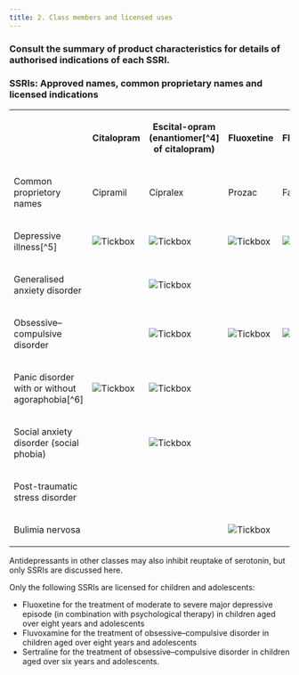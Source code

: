 ```yaml
---
title: 2. Class members and licensed uses
---
```



### Consult the summary of product characteristics for details of authorised indications of each SSRI.

### SSRIs: Approved names, common proprietary names and licensed indications



<table>
 <tr>
  <th>
  </th>
  <th>
   <p>
    Citalopram
   </p>
  </th>
  <th>
   <p>
    Escital-opram
    <br/>
    (enantiomer[^4] of citalopram)
   </p>
  </th>
  <th>
   <p>
    <strong>
     Fluoxetine
    </strong>
   </p>
  </th>
  <th>
   <p>
    <strong>
     Fluvoxamine
    </strong>
   </p>
  </th>
  <th>
   <p>
    <strong>
     Paroxetine
    </strong>
   </p>
  </th>
  <th>
   <p>
    <strong>
     Sertraline
    </strong>
   </p>
  </th>
 </tr>
 <tr>
  <td>
   <p>
    Common proprietory names
   </p>
  </td>
  <td>
   <p>
    Cipramil
   </p>
  </td>
  <td>
   <p>
    Cipralex
   </p>
  </td>
  <td>
   <p>
    Prozac
   </p>
  </td>
  <td>
   <p>
    Faverin
   </p>
  </td>
  <td>
   <p>
    Seroxat
   </p>
  </td>
  <td>
   <p>
    Lustral
   </p>
  </td>
 </tr>
 <tr>
  <td>
   <p>
    Depressive illness[^5]
   </p>
  </td>
  <td>
   <p>
    <img alt="Tickbox" src="../../assets/con126283.jpg"/>
   </p>
  </td>
  <td>
   <p>
    <img alt="Tickbox" src="../../assets/con126283.jpg"/>
   </p>
  </td>
  <td>
   <p>
    <img alt="Tickbox" src="../../assets/con126283.jpg"/>
   </p>
  </td>
  <td>
   <p>
    <img alt="Tickbox" src="../../assets/con126283.jpg"/>
   </p>
  </td>
  <td>
   <p>
    <img alt="Tickbox" src="../../assets/con126283.jpg"/>
   </p>
  </td>
  <td>
   <p>
    <img alt="Tickbox" src="../../assets/con126283.jpg"/>
   </p>
  </td>
 </tr>
 <tr>
  <td>
   <p>
    Generalised anxiety disorder
   </p>
  </td>
  <td>
  </td>
  <td>
   <p>
    <img alt="Tickbox" src="../../assets/con126283.jpg"/>
   </p>
  </td>
  <td>
  </td>
  <td>
  </td>
  <td>
   <p>
    <img alt="Tickbox" src="../../assets/con126283.jpg"/>
   </p>
  </td>
  <td>
  </td>
 </tr>
 <tr>
  <td>
   <p>
    Obsessive–compulsive disorder
   </p>
  </td>
  <td>
  </td>
  <td>
   <p>
    <img alt="Tickbox" src="../../assets/con126283.jpg"/>
   </p>
  </td>
  <td>
   <p>
    <img alt="Tickbox" src="../../assets/con126283.jpg"/>
   </p>
  </td>
  <td>
   <p>
    <img alt="Tickbox" src="../../assets/con126283.jpg"/>
   </p>
  </td>
  <td>
   <p>
    <img alt="Tickbox" src="../../assets/con126283.jpg"/>
   </p>
  </td>
  <td>
   <p>
    <img alt="Tickbox" src="../../assets/con126283.jpg"/>
   </p>
  </td>
 </tr>
 <tr>
  <td>
   <p>
    Panic disorder with or without agoraphobia[^6]
   </p>
  </td>
  <td>
   <p>
    <img alt="Tickbox" src="../../assets/con126283.jpg"/>
   </p>
  </td>
  <td>
   <p>
    <img alt="Tickbox" src="../../assets/con126283.jpg"/>
   </p>
  </td>
  <td>
  </td>
  <td>
  </td>
  <td>
   <p>
    <img alt="Tickbox" src="../../assets/con126283.jpg"/>
   </p>
  </td>
  <td>
   <p>
    <img alt="Tickbox" src="../../assets/con126283.jpg"/>
   </p>
  </td>
 </tr>
 <tr>
  <td>
   <p>
    Social anxiety disorder (social phobia)
   </p>
  </td>
  <td>
  </td>
  <td>
   <p>
    <img alt="Tickbox" src="../../assets/con126283.jpg"/>
   </p>
  </td>
  <td>
  </td>
  <td>
  </td>
  <td>
   <p>
    <img alt="Tickbox" src="../../assets/con126283.jpg"/>
   </p>
  </td>
  <td>
   <p>
    <img alt="Tickbox" src="../../assets/con126283.jpg"/>
   </p>
  </td>
 </tr>
 <tr>
  <td>
   <p>
    Post-traumatic stress disorder
   </p>
  </td>
  <td>
  </td>
  <td>
  </td>
  <td>
  </td>
  <td>
  </td>
  <td>
   <p>
    <img alt="Tickbox" src="../../assets/con126283.jpg"/>
   </p>
  </td>
  <td>
   <p>
    <img alt="Tickbox" src="../../assets/con126283.jpg"/>
   </p>
  </td>
 </tr>
 <tr>
  <td>
   <p>
    Bulimia nervosa
   </p>
  </td>
  <td>
  </td>
  <td>
  </td>
  <td>
   <p>
    <img alt="Tickbox" src="../../assets/con126283.jpg"/>
   </p>
  </td>
  <td>
  </td>
  <td>
  </td>
  <td>
  </td>
 </tr>
</table>


Antidepressants in other classes may also inhibit reuptake of serotonin, but only SSRIs are discussed here.

Only the following SSRIs are licensed for children and adolescents:

* Fluoxetine for the treatment of moderate to severe major depressive episode (in combination with psychological therapy) in children aged over eight years and adolescents
* Fluvoxamine for the treatment of obsessive–compulsive disorder in children aged over eight years and adolescents
* Sertraline for the treatment of obsessive–compulsive disorder in children aged over six years and adolescents.


[^1]: An enantiomer is one of a pair of chemical molecules with identical molecular formula, but one enantiomer cannot be superimposed on the other because it is a mirror image of the other. Often one enantiomer exerts considerably more biological activity than the other.


[^2]: A psychiatric disorder characterised by lowered mood, reduced energy and decreased activity. The severity of a depressive episode is divided clinically into mild, moderate and severe subtypes (the latter may or may not have psychotic features). Repeated episodes of depression, without a history of mania, are classified as recurrent depressive disorder.


[^3]: Abnormal fear or anxiety induced by being in crowds or in open spaces—environments which seem difficult to escape from or obtain help.


[^4]: An enantiomer is one of a pair of chemical molecules with identical molecular formula, but one enantiomer cannot be superimposed on the other because it is a mirror image of the other. Often one enantiomer exerts considerably more biological activity than the other.


[^5]: A psychiatric disorder characterised by lowered mood, reduced energy and decreased activity. The severity of a depressive episode is divided clinically into mild, moderate and severe subtypes (the latter may or may not have psychotic features). Repeated episodes of depression, without a history of mania, are classified as recurrent depressive disorder.


[^6]: Abnormal fear or anxiety induced by being in crowds or in open spaces—environments which seem difficult to escape from or obtain help.
